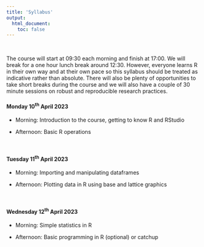 ```yaml
---
title: 'Syllabus'
output: 
  html_document:
    toc: false
---
```


\  

The course will start at 09:30 each morning and finish at 17:00. We will break for a one hour lunch break around 12:30. However, everyone learns R in their own way and at their own pace so this syllabus should be treated as indicative rather than absolute. There will also be plenty of opportunities to take short breaks during the course and we will also have a couple of 30 minute sessions on robust and reproducible research practices. 

<!--All teaching will be held in room FN113 in the Fraser Noble building (building No. 7 on [this map](images/uoa_map.png){target="_blank"} on the old Aberdeen campus).
-->

#### Monday 10^th^ April 2023

  - Morning: Introduction to the course, getting to know R and RStudio

  - Afternoon: Basic R operations

\  

#### Tuesday 11^th^ April 2023

  - Morning: Importing and manipulating dataframes

  - Afternoon: Plotting data in R using base and lattice graphics

\  

#### Wednesday 12^th^ April 2023

  - Morning: Simple statistics in R

  - Afternoon: Basic programming in R (optional) or catchup